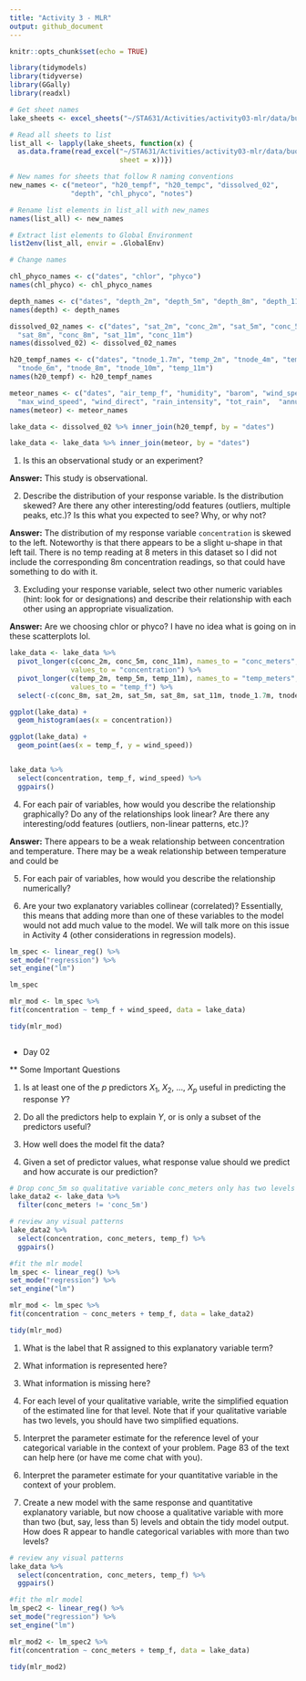 ```yaml
---
title: "Activity 3 - MLR"
output: github_document
---
```


```r

knitr::opts_chunk$set(echo = TRUE)

library(tidymodels)
library(tidyverse)
library(GGally)
library(readxl)

```


```r

# Get sheet names
lake_sheets <- excel_sheets("~/STA631/Activities/activity03-mlr/data/buoy-2011-2020.xlsx")  

# Read all sheets to list
list_all <- lapply(lake_sheets, function(x) {       
  as.data.frame(read_excel("~/STA631/Activities/activity03-mlr/data/buoy-2011-2020.xlsx", 
                           sheet = x))})

# New names for sheets that follow R naming conventions
new_names <- c("meteor", "h20_tempf", "h20_tempc", "dissolved_02", 
               "depth", "chl_phyco", "notes")

# Rename list elements in list_all with new_names
names(list_all) <- new_names

# Extract list elements to Global Environment
list2env(list_all, envir = .GlobalEnv)

```




```r

# Change names

chl_phyco_names <- c("dates", "chlor", "phyco")
names(chl_phyco) <- chl_phyco_names

depth_names <- c("dates", "depth_2m", "depth_5m", "depth_8m", "depth_11m")
names(depth) <- depth_names

dissolved_02_names <- c("dates", "sat_2m", "conc_2m", "sat_5m", "conc_5m",
  "sat_8m", "conc_8m", "sat_11m", "conc_11m")
names(dissolved_02) <- dissolved_02_names

h20_tempf_names <- c("dates", "tnode_1.7m", "temp_2m", "tnode_4m", "temp_5m", 
  "tnode_6m", "tnode_8m", "tnode_10m", "temp_11m")
names(h20_tempf) <- h20_tempf_names

meteor_names <- c("dates", "air_temp_f", "humidity", "barom", "wind_speed",
  "max_wind_speed", "wind_direct", "rain_intensity", "tot_rain",  "annual_rain_accum", "inter_rain")
names(meteor) <- meteor_names

```


```r

lake_data <- dissolved_02 %>% inner_join(h20_tempf, by = "dates")

lake_data <- lake_data %>% inner_join(meteor, by = "dates")

```


1. Is this an observational study or an experiment?

**Answer:** This study is observational.

2. Describe the distribution of your response variable. Is the distribution skewed? Are there any other interesting/odd features (outliers, multiple peaks, etc.)?  Is this what you expected to see? Why, or why not?

**Answer:** The distribution of my response variable `concentration` is skewed to the left.
Noteworthy is that there appears to be a slight u-shape in that left tail. There is no temp reading at 8 meters in this dataset so I did not include the corresponding 8m concentration readings, so that could have something to do with it.

3. Excluding your response variable, select two other numeric variables (hint: look for <dbl> or <int> designations) and describe their relationship with each other using an appropriate visualization.

**Answer:** Are we choosing chlor or phyco? I have no idea what is going on in these scatterplots lol.

```r

lake_data <- lake_data %>% 
  pivot_longer(c(conc_2m, conc_5m, conc_11m), names_to = "conc_meters", 
               values_to = "concentration") %>% 
  pivot_longer(c(temp_2m, temp_5m, temp_11m), names_to = "temp_meters", 
               values_to = "temp_f") %>% 
  select(-c(conc_8m, sat_2m, sat_5m, sat_8m, sat_11m, tnode_1.7m, tnode_4m, tnode_6m, tnode_8m, tnode_10m))


```



```r

ggplot(lake_data) +
  geom_histogram(aes(x = concentration))

ggplot(lake_data) +
  geom_point(aes(x = temp_f, y = wind_speed))



```

```r

lake_data %>% 
  select(concentration, temp_f, wind_speed) %>% 
  ggpairs()

```

4. For each pair of variables, how would you describe the relationship graphically? Do any of the relationships look linear? Are there any interesting/odd features (outliers, non-linear patterns, etc.)?

**Answer:** There appears to be a weak relationship between concentration and temperature. There may be a weak relationship between temperature and could be 

5. For each pair of variables, how would you describe the relationship numerically?

6. Are your two explanatory variables collinear (correlated)? Essentially, this means that adding more than one of these variables to the model would not add much value to the model. We will talk more on this issue in Activity 4 (other considerations in regression models).


```r

lm_spec <- linear_reg() %>%
set_mode("regression") %>%
set_engine("lm")

lm_spec

mlr_mod <- lm_spec %>% 
fit(concentration ~ temp_f + wind_speed, data = lake_data)

tidy(mlr_mod)



```

* Day 02

** Some Important Questions

1.  Is at least one of the $p$ predictors $X_1$, $X_2$, $\ldots$, $X_p$
    useful in predicting the response $Y$?
    
2.  Do all the predictors help to explain $Y$, or is only a subset of
    the predictors useful?
    
3.  How well does the model fit the data?

4.  Given a set of predictor values, what response value should we
    predict and how accurate is our prediction?
    

```r

# Drop conc_5m so qualitative variable conc_meters only has two levels
lake_data2 <- lake_data %>% 
  filter(conc_meters != 'conc_5m')

```



```r

# review any visual patterns
lake_data2 %>% 
  select(concentration, conc_meters, temp_f) %>% 
  ggpairs()

#fit the mlr model
lm_spec <- linear_reg() %>%
set_mode("regression") %>%
set_engine("lm")

mlr_mod <- lm_spec %>% 
fit(concentration ~ conc_meters + temp_f, data = lake_data2)

tidy(mlr_mod)


```

1. What is the label that R assigned to this explanatory variable term?

2. What information is represented here?

3. What information is missing here?

4. For each level of your qualitative variable, write the simplified equation of the estimated line for that level. Note that if your qualitative variable has two levels, you should have two simplified equations.

5. Interpret the parameter estimate for the reference level of your categorical variable in the context of your problem. Page 83 of the text can help here (or have me come chat with you).

6. Interpret the parameter estimate for your quantitative variable in the context of your problem.

7. Create a new model with the same response and quantitative explanatory variable, but now choose a qualitative variable with more than two (but, say, less than 5) levels and obtain the tidy model output. How does R appear to handle categorical variables with more than two levels?

```r


# review any visual patterns
lake_data %>% 
  select(concentration, conc_meters, temp_f) %>% 
  ggpairs()

#fit the mlr model
lm_spec2 <- linear_reg() %>%
set_mode("regression") %>%
set_engine("lm")

mlr_mod2 <- lm_spec2 %>% 
fit(concentration ~ conc_meters + temp_f, data = lake_data)

tidy(mlr_mod2)

```



